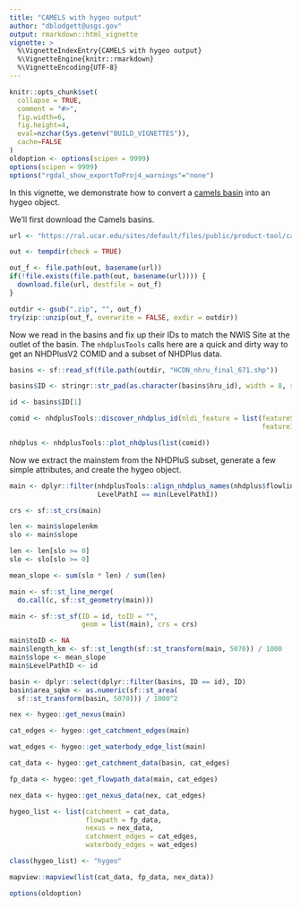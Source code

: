```yaml
---
title: "CAMELS with hygeo output"
author: "dblodgett@usgs.gov"
output: rmarkdown::html_vignette
vignette: >
  %\VignetteIndexEntry{CAMELS with hygeo output}
  %\VignetteEngine{knitr::rmarkdown}
  %\VignetteEncoding{UTF-8}
---
```


```r
knitr::opts_chunk$set(
  collapse = TRUE,
  comment = "#>",
  fig.width=6,
  fig.height=4,
  eval=nzchar(Sys.getenv("BUILD_VIGNETTES")),
  cache=FALSE
)
oldoption <- options(scipen = 9999)
options(scipen = 9999)
options("rgdal_show_exportToProj4_warnings"="none")
```

In this vignette, we demonstrate how to convert a [camels basin](https://ral.ucar.edu/solutions/products/camels) into an hygeo object.

We'll first download the Camels basins.

```r
url <- "https://ral.ucar.edu/sites/default/files/public/product-tool/camels-catchment-attributes-and-meteorology-for-large-sample-studies-dataset-downloads/basin_set_full_res.zip"

out <- tempdir(check = TRUE)

out_f <- file.path(out, basename(url))
if(!file.exists(file.path(out, basename(url)))) {
  download.file(url, destfile = out_f)
}

outdir <- gsub(".zip", "", out_f)
try(zip::unzip(out_f, overwrite = FALSE, exdir = outdir))
```
Now we read in the basins and fix up their IDs to match the NWIS Site at the outlet of the basin. The `nhdplusTools` calls here are a quick and dirty way to get an NHDPlusV2 COMID and a subset of NHDPlus data.

```r
basins <- sf::read_sf(file.path(outdir, "HCDN_nhru_final_671.shp"))

basins$ID <- stringr::str_pad(as.character(basins$hru_id), width = 8, side = "left", pad = "0")

id <- basins$ID[1]

comid <- nhdplusTools::discover_nhdplus_id(nldi_feature = list(featureSource = "nwissite", 
                                                               featureID = paste0("USGS-", id)))

nhdplus <- nhdplusTools::plot_nhdplus(list(comid))
```

Now we extract the mainstem from the NHDPluS subset, generate a few simple attributes, and create the hygeo object.

```r
main <- dplyr::filter(nhdplusTools::align_nhdplus_names(nhdplus$flowline),
                      LevelPathI == min(LevelPathI))

crs <- sf::st_crs(main)

len <- main$slopelenkm
slo <- main$slope

len <- len[slo >= 0]
slo <- slo[slo >= 0]

mean_slope <- sum(slo * len) / sum(len)

main <- sf::st_line_merge(
  do.call(c, sf::st_geometry(main)))

main <- sf::st_sf(ID = id, toID = "",
                  geom = list(main), crs = crs)

main$toID <- NA
main$length_km <- sf::st_length(sf::st_transform(main, 5070)) / 1000
main$slope <- mean_slope
main$LevelPathID <- id

basin <- dplyr::select(dplyr::filter(basins, ID == id), ID)
basin$area_sqkm <- as.numeric(sf::st_area(
  sf::st_transform(basin, 5070))) / 1000^2

nex <- hygeo::get_nexus(main)

cat_edges <- hygeo::get_catchment_edges(main)

wat_edges <- hygeo::get_waterbody_edge_list(main)

cat_data <- hygeo::get_catchment_data(basin, cat_edges)

fp_data <- hygeo::get_flowpath_data(main, cat_edges)

nex_data <- hygeo::get_nexus_data(nex, cat_edges)

hygeo_list <- list(catchment = cat_data,
                   flowpath = fp_data,
                   nexus = nex_data,
                   catchment_edges = cat_edges,
                   waterbody_edges = wat_edges)

class(hygeo_list) <- "hygeo"

mapview::mapview(list(cat_data, fp_data, nex_data))
```

```r
options(oldoption)
```
